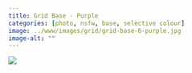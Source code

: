 ```yaml
---
title: Grid Base - Purple
categories: [photo, nsfw, base, selective colour]
image: ../www/images/grid/grid-base-6-purple.jpg
image-alt: ""
---
```



![](../www/images/grid/grid-base-6-purple.jpg)

